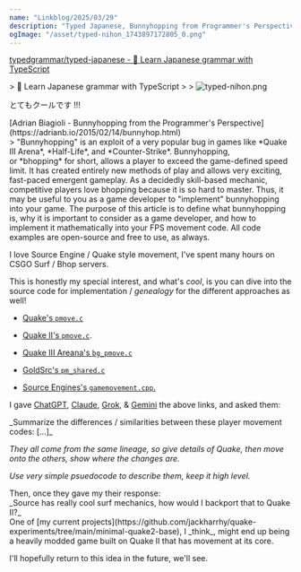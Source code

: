 ```yaml
---
name: "Linkblog/2025/03/29"
description: "Typed Japanese, Bunnyhopping from Programmer's Perspective (Quake / Source Engine movement dive)."
ogImage: "/asset/typed-nihon_1743897172805_0.png"
---
```


[typedgrammar/typed-japanese - 🌸 Learn Japanese grammar with TypeScript](https://github.com/typedgrammar/typed-japanese)

<div class="ml-[calc(1*1rem)] mb-8">
> 🌸 Learn Japanese grammar with TypeScript
>
> <Image src='/asset/typed-nihon_1743897172805_0.png' alt='typed-nihon.png' width={1730} height={646} />

とてもクールです !!!

</div>
[Adrian Biagioli - Bunnyhopping from the Programmer's Perspective](https://adrianb.io/2015/02/14/bunnyhop.html)

<div class="ml-[calc(1*1rem)] mb-8">
> "Bunnyhopping" is an exploit of a very popular bug in games like *Quake III Arena*, *Half-Life*, and *Counter-Strike*. Bunnyhopping, or *bhopping* for short, allows a player to exceed the game-defined speed limit. It has created entirely new methods of play and allows very exciting, fast-paced emergent gameplay. As a decidedly skill-based mechanic, competitive players love bhopping because it is so hard to master. Thus, it may be useful to you as a game developer to "implement" bunnyhopping into your game. The purpose of this article is to define what bunnyhopping is, why it is important to consider as a game developer, and how to implement it mathematically into your FPS movement code. All code examples are open-source and free to use, as always.

I love Source Engine / Quake style movement, I've spent many hours on CSGO Surf / Bhop servers.

This is honestly my special interest, and what's _cool_, is you can dive into the source code for implementation / _genealogy_ for the different approaches as well!

- [Quake's `pmove.c`](https://github.com/id-Software/Quake/blob/master/QW/client/pmove.c)

- [Quake II's `pmove.c`](https://github.com/id-Software/Quake2/blob/master/qcommon/pmove.c).

- [Quake III Areana's `bg_pmove.c`](https://github.com/id-Software/Quake-III-Arena/blob/master/code/game/bg_pmove.c)

- [GoldSrc's `pm_shared.c`](https://github.com/ValveSoftware/halflife/blob/b1b5cf5892918535619b2937bb927e46cb097ba1/pm_shared/pm_shared.c#L2954)

- [Source Engines's `gamemovement.cpp`.](https://github.com/ValveSoftware/source-sdk-2013/blob/master/src/game/shared/gamemovement.cpp)

<div class="w-full h-4"></div>

I gave [ChatGPT](https://chatgpt.com/share/67ed5518-d2f8-800f-9a2c-57aff65a27d4), [Claude](https://claude.site/artifacts/6ea5d8ce-d037-4a66-857b-90740eccfa41), [Grok](https://grok.com/share/bGVnYWN5_eb8b454d-92f3-40fc-b221-47296a6e4007), & [Gemini](https://g.co/gemini/share/cca8490d4995) the above links, and asked them:

<div class="ml-[calc(2*1rem)] mb-8">
_Summarize the differences / similarities between these player movement codes: [...]_

_They all come from the same lineage, so give details of Quake, then move onto the others, show where the changes are._

_Use very simple psuedocode to describe them, keep it high level._

</div>
Then, once they gave my their response:

<div class="ml-[calc(2*1rem)] mb-8">
_Source has really cool surf mechanics, how would I backport that to Quake II?_

</div>
One of [my current projects](https://github.com/jackharrhy/quake-experiments/tree/main/minimal-quake2-base), I _think_, might end up being a heavily modded game built on Quake II that has movement at its core.

I'll hopefully return to this idea in the future, we'll see.

</div>
